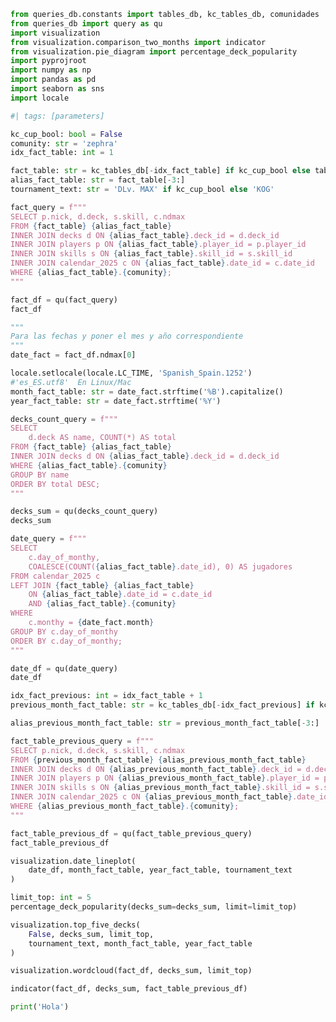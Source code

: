```python
from queries_db.constants import tables_db, kc_tables_db, comunidades
from queries_db import query as qu
import visualization
from visualization.comparison_two_months import indicator
from visualization.pie_diagram import percentage_deck_popularity
import pyprojroot
import numpy as np
import pandas as pd
import seaborn as sns
import locale
```

```python
#| tags: [parameters]

kc_cup_bool: bool = False
comunity: str = 'zephra'
idx_fact_table: int = 1
```

```python
fact_table: str = kc_tables_db[-idx_fact_table] if kc_cup_bool else tables_db[-idx_fact_table]
alias_fact_table: str = fact_table[-3:]
tournament_text: str = 'DLv. MAX' if kc_cup_bool else 'KOG'
```

```python
fact_query = f"""
SELECT p.nick, d.deck, s.skill, c.ndmax
FROM {fact_table} {alias_fact_table}
INNER JOIN decks d ON {alias_fact_table}.deck_id = d.deck_id
INNER JOIN players p ON {alias_fact_table}.player_id = p.player_id
INNER JOIN skills s ON {alias_fact_table}.skill_id = s.skill_id
INNER JOIN calendar_2025 c ON {alias_fact_table}.date_id = c.date_id
WHERE {alias_fact_table}.{comunity};
"""

fact_df = qu(fact_query)
fact_df
```

```python
"""
Para las fechas y poner el mes y año correspondiente
"""
date_fact = fact_df.ndmax[0]

locale.setlocale(locale.LC_TIME, 'Spanish_Spain.1252')
#'es_ES.utf8'  En Linux/Mac
month_fact_table: str = date_fact.strftime('%B').capitalize()
year_fact_table: str = date_fact.strftime('%Y')
```

```python
decks_count_query = f"""
SELECT
    d.deck AS name, COUNT(*) AS total
FROM {fact_table} {alias_fact_table}
INNER JOIN decks d ON {alias_fact_table}.deck_id = d.deck_id
WHERE {alias_fact_table}.{comunity}
GROUP BY name
ORDER BY total DESC;
"""

decks_sum = qu(decks_count_query)
decks_sum
```

```python
date_query = f"""
SELECT 
    c.day_of_monthy, 
    COALESCE(COUNT({alias_fact_table}.date_id), 0) AS jugadores
FROM calendar_2025 c
LEFT JOIN {fact_table} {alias_fact_table} 
    ON {alias_fact_table}.date_id = c.date_id
    AND {alias_fact_table}.{comunity}
WHERE 
    c.monthy = {date_fact.month}
GROUP BY c.day_of_monthy
ORDER BY c.day_of_monthy;
"""

date_df = qu(date_query)
date_df
```

```python
idx_fact_previous: int = idx_fact_table + 1
previous_month_fact_table: str = kc_tables_db[-idx_fact_previous] if kc_cup_bool else tables_db[-idx_fact_previous]

alias_previous_month_fact_table: str = previous_month_fact_table[-3:]

fact_table_previous_query = f"""
SELECT p.nick, d.deck, s.skill, c.ndmax
FROM {previous_month_fact_table} {alias_previous_month_fact_table}
INNER JOIN decks d ON {alias_previous_month_fact_table}.deck_id = d.deck_id
INNER JOIN players p ON {alias_previous_month_fact_table}.player_id = p.player_id
INNER JOIN skills s ON {alias_previous_month_fact_table}.skill_id = s.skill_id
INNER JOIN calendar_2025 c ON {alias_previous_month_fact_table}.date_id = c.date_id
WHERE {alias_previous_month_fact_table}.{comunity};
"""

fact_table_previous_df = qu(fact_table_previous_query)
fact_table_previous_df
```

```python
visualization.date_lineplot(
    date_df, month_fact_table, year_fact_table, tournament_text
)
```

```python
limit_top: int = 5
percentage_deck_popularity(decks_sum=decks_sum, limit=limit_top)
```

```python
visualization.top_five_decks(
    False, decks_sum, limit_top,
    tournament_text, month_fact_table, year_fact_table
)
```

```python
visualization.wordcloud(fact_df, decks_sum, limit_top)
```

```python
indicator(fact_df, decks_sum, fact_table_previous_df)
```

```python
print('Hola')
```